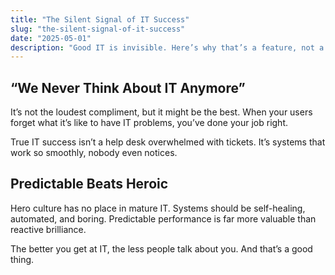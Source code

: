 ```yaml
---
title: "The Silent Signal of IT Success"
slug: "the-silent-signal-of-it-success"
date: "2025-05-01"
description: "Good IT is invisible. Here’s why that’s a feature, not a bug."
---
```


## “We Never Think About IT Anymore”

It’s not the loudest compliment, but it might be the best. When your users forget what it’s like to have IT problems, you’ve done your job right.

True IT success isn’t a help desk overwhelmed with tickets. It’s systems that work so smoothly, nobody even notices.

## Predictable Beats Heroic

Hero culture has no place in mature IT. Systems should be self-healing, automated, and boring. Predictable performance is far more valuable than reactive brilliance.

The better you get at IT, the less people talk about you. And that’s a good thing.
